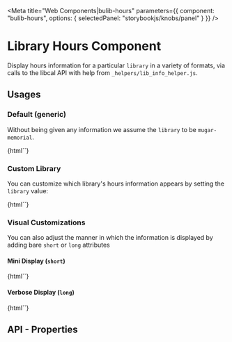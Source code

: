 
<Meta 
  title="Web Components|bulib-hours"
  parameters={{
    component: "bulib-hours",
    options: { selectedPanel: "storybookjs/knobs/panel" }
  }}
/>

# Library Hours Component

Display hours information for a particular `library` in a variety of formats, via calls to the libcal API with 
  help from `_helpers/lib_info_helper.js`.

## Usages 

### Default (generic)

Without being given any information we assume the `library` to be `mugar-memorial`.

<Preview withToolbar>
  <Story name="default">
    {html`<bulib-hours></bulib-hours>`}
  </Story>
</Preview>

### Custom Library

You can customize which library's hours information appears by setting the `library` value:

<Preview withToolbar>
  <Story name="library">
    {html`<bulib-hours library="sel"></bulib-hours>`}
  </Story>
</Preview>

### Visual Customizations

You can also adjust the manner in which the information is displayed by adding bare `short` or `long` attributes

#### Mini Display (`short`)

<Preview withToolbar>
  <Story name="visual-1-short">
    {html`<bulib-hours short></bulib-hours>`}
  </Story>
</Preview>

#### Verbose Display (`long`)

<Preview withToolbar>
  <Story name="visual-2-long">
    {html`<bulib-hours long></bulib-hours>`}
  </Story>
</Preview>

## API - Properties 

<Props of="bulib-hours" />

